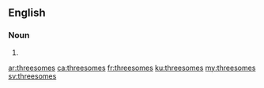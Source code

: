 ==English==

===Noun===
{{head|en|noun plural form}}

# {{plural of|threesome|lang=en}}

[[ar:threesomes]]
[[ca:threesomes]]
[[fr:threesomes]]
[[ku:threesomes]]
[[my:threesomes]]
[[sv:threesomes]]